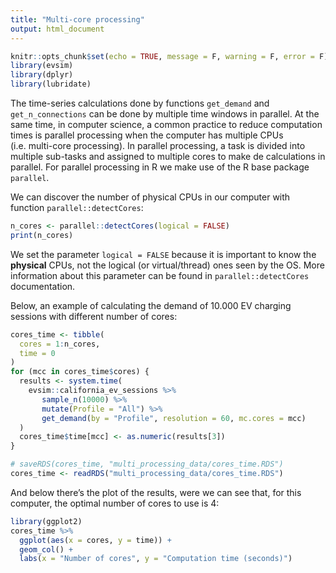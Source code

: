 ```yaml
---
title: "Multi-core processing"
output: html_document
---
```


```r
knitr::opts_chunk$set(echo = TRUE, message = F, warning = F, error = F)
library(evsim)
library(dplyr)
library(lubridate)
```

The time-series calculations done by functions `get_demand` and `get_n_connections` can be done by multiple time windows in parallel. At the same time, in computer science, a common practice to reduce computation times is parallel processing when the computer has multiple CPUs (i.e. multi-core processing). In parallel processing, a task is divided into multiple sub-tasks and assigned to multiple cores to make de calculations in parallel. For parallel processing in R we make use of the R base package `parallel`.

We can discover the number of physical CPUs in our computer with function `parallel::detectCores`:
```r
n_cores <- parallel::detectCores(logical = FALSE)
print(n_cores)
```

We set the parameter `logical = FALSE` because it is important to know the **physical** CPUs, not the logical (or virtual/thread) ones seen by the OS. More information about this parameter can be found in `parallel::detectCores` documentation.

Below, an example of calculating the demand of 10.000 EV charging sessions with different number of cores:

```r
cores_time <- tibble(
  cores = 1:n_cores,
  time = 0
)
for (mcc in cores_time$cores) {
  results <- system.time(
    evsim::california_ev_sessions %>%
       sample_n(10000) %>%
       mutate(Profile = "All") %>%
       get_demand(by = "Profile", resolution = 60, mc.cores = mcc)
  )
  cores_time$time[mcc] <- as.numeric(results[3])
}
```

```r
# saveRDS(cores_time, "multi_processing_data/cores_time.RDS")
cores_time <- readRDS("multi_processing_data/cores_time.RDS")
```


And below there's the plot of the results, were we can see that, for this computer, the optimal number of cores to use is 4:
```r
library(ggplot2)
cores_time %>%
  ggplot(aes(x = cores, y = time)) +
  geom_col() + 
  labs(x = "Number of cores", y = "Computation time (seconds)")
```

